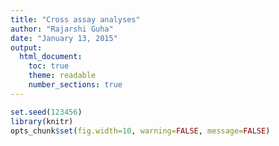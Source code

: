 ```yaml
---
title: "Cross assay analyses"
author: "Rajarshi Guha"
date: "January 13, 2015"
output:
  html_document:
    toc: true
    theme: readable
    number_sections: true
---
```

```r
set.seed(123456)
library(knitr)
opts_chunk$set(fig.width=10, warning=FALSE, message=FALSE)
```


